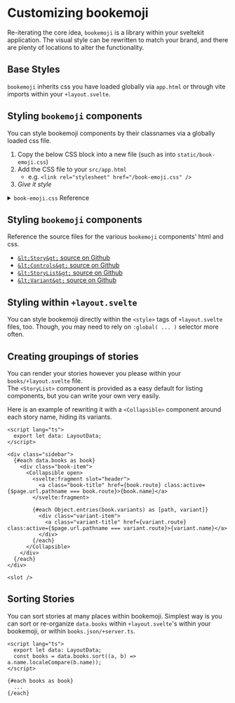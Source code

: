 # Customizing bookemoji

Re-iterating the core idea, `bookemoji` is a library within your sveltekit application.
The visual style can be rewritten to match your brand, and there are plenty of locations to alter the functionality.

## Base Styles

`bookemoji` inherits css you have loaded globally via `app.html` or through vite imports within your `+layout.svelte`.

## Styling `bookemoji` components

You can style bookemoji components by their classnames via a globally loaded css file.

1. Copy the below CSS block into a new file (such as into `static/book-emoji.css`)
2. Add the CSS file to your `src/app.html`
   - e.g. `<link rel="stylesheet" href="/book-emoji.css" />`
3. _Give it style_

<details>
<summary><code>book-emoji.css</code> Reference</summary>

```css
body {
}

button {
}

.controls {
}

/* When a story is right after a controls,
give them space to breathe */
.controls-root + .story-root {
}

.story {
}

.story-root {
}

.story-name {
}

/* .controls relates to the <Controls > component */
.controls {
}

.controls .form-group {
}

.control > span {
}

.controls .control {
}

.control label {
}

.controls-title {
}

.controls .actions {
}

/* Story code relates to the <StoryCode > component */
.story-code {
}

/* Code samples implemented via the .shiki class */
.story-code .shiki {
}

.story-code-wrapper {
}

.story-code-actions {
}

.story-code .cmd {
}

.cmd.copy-code.copied {
}

.story-code-toggler {
}

.story-code-toggler button {
}

.story-group {
}
```

</details>

## Styling `bookemoji` components

Reference the source files for the various `bookemoji` components' html and css.

- [`&lt;Story&gt;` source on Github](https://github.com/bookemoji/bookemoji/blob/main/src/lib/components/v4/Story.svelte)
- [`&lt;Controls&gt;` source on Github](https://github.com/bookemoji/bookemoji/blob/main/src/lib/components/v4/Controls.svelte)
- [`&lt;StoryList&gt;` source on Github](https://github.com/bookemoji/bookemoji/blob/main/src/lib/components/v4/StoryList.svelte)
- [`&lt;Variant&gt;` source on Github](https://github.com/bookemoji/bookemoji/blob/main/src/lib/components/v4/Variant.svelte)

## Styling within `+layout.svelte`

You can style bookemoji directly within the `<style>` tags of `+layout.svelte` files, too. Though, you may need to rely on `:global( ... )` selector more often.

## Creating groupings of stories

You can render your stories however you please within your `books/+layout.svelte` file. <br> The `<StoryList>` component is provided as a easy default for listing components, but you can write your own very easily.

Here is an example of rewriting it with a `<Collapsible>` component around each story name, hiding its variants.

```svelte
<script lang="ts">
  export let data: LayoutData;
</script>

<div class="sidebar">
  {#each data.books as book}
    <div class="book-item">
      <Collapsible open>
        <svelte:fragment slot="header">
          <a class="book-title" href={book.route} class:active={$page.url.pathname === book.route}>{book.name}</a>
        </svelte:fragment>

        {#each Object.entries(book.variants) as [path, variant]}
          <div class="variant-item">
            <a class="variant-title" href={variant.route} class:active={$page.url.pathname === variant.route}>{variant.name}</a>
          </div>
        {/each}
      </Collapsible>
    </div>
  {/each}
</div>

<slot />
```

## Sorting Stories

You can sort stories at many places within bookemoji.
Simplest way is you can sort or re-organize `data.books` within `+layout.svelte`'s within your bookemoji, or within `books.json/+server.ts`.

```svelte
<script lang="ts">
  export let data: LayoutData;
  const books = data.books.sort((a, b) => a.name.localeCompare(b.name));
</script>

{#each books as book}
  ...
{/each}
```

